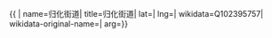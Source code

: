 {{ {{{1|PRC admin/showdata}}}|
name=归化街道|
title=归化街道|
lat=|
lng=|
wikidata=Q102395757|
wikidata-original-name=|
arg={{{arg|}}}}}